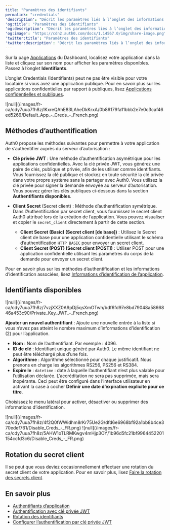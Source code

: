 ```yaml
---
title: "Paramètres des identifiants"
permalink: "credentials"
'description': "Décrit les paramètres liés à l’onglet des informations d’identification disponibles dans l’Auth0 Dashboard."
'og:title': "Paramètres des identifiants"
'og:description': "Décrit les paramètres liés à l’onglet des informations d’identification disponibles dans l’Auth0 Dashboard."
'og:image': "https://cdn2.auth0.com/docs/1.14567.0/img/share-image.png"
'twitter:title': "Paramètres des identifiants"
'twitter:description': "Décrit les paramètres liés à l’onglet des informations d’identification disponibles dans l’Auth0 Dashboard."
---
```


Sur la page [Applications](http://manage.auth0.com/#/applications) du Dashboard, localisez votre application dans la liste et cliquez sur son nom pour afficher les paramètres disponibles. Passez à l’onglet **Identifiants**.

<Callout icon="file-lines" color="#0EA5E9" iconType="regular">

L’onglet Credentials (Identifiants) peut ne pas être visible pour votre locataire si vous avez une application publique. Pour en savoir plus sur les applications confidentielles par rapport à publiques, lisez [Applications confidentielles et publiques](/docs/fr-ca/get-started/applications/confidential-and-public-applications).

</Callout>

<Frame>![null](/images/fr-ca/cdy7uua7fh8z/lKxreQAhE83LAheDkKrxA/0b86179fa11bbb2e7e0c3caf46ed5269/Default_App_-_Creds_-_French.png)</Frame>

## Méthodes d’authentification

Auth0 propose les méthodes suivantes pour permettre à votre application de s’authentifier auprès du serveur d’autorisation :

* **Clé privée <Tooltip href="/docs/fr-ca/glossary?term=json-web-token" tip="Jeton Web JSON (JWT)
Format standard de jeton d’ID (et souvent de jeton d’accès) utilisé pour représenter en toute sécurité des demandes entre deux parties." cta="Voir le glossaire">JWT</Tooltip>** : Une méthode d’authentification asymétrique pour les applications confidentielles. Avec la clé privée JWT, vous générez une paire de clés, publique et privée, afin de les utiliser comme identifiants. Vous fournissez la clé publique et stockez en toute sécurité la clé privée dans votre propre système sans la partager avec Auth0. Vous utilisez la clé privée pour signer la demande envoyée au serveur d’autorisation. Vous pouvez gérer les clés publiques ci-dessous dans la section **Authentifiants disponibles**.
* **<Tooltip href="/docs/fr-ca/glossary?term=client-secret" tip="Secret client
Secret utilisé par un client (application) pour s’authentifier auprès du serveur d’autorisation; il ne doit être connu que du client et du serveur d’autorisation et doit être suffisamment aléatoire pour ne pas être deviné." cta="Voir le glossaire">Client Secret</Tooltip>** (Secret client) : Méthode d’authentification symétrique. Dans l’Authentification par secret client, vous fournissez le secret client Auth0 attribué lors de la création de l’application. Vous pouvez visualiser et copier le `secret_client` directement à partir de cette section.

  + **Client Secret (Basic) (Secret client [de base])** : Utilisez le Secret client de base pour une application confidentielle utilisant le schéma d’authentification `HTTP BASIC` pour envoyer un secret client.
  + **Client Secret (POST) (Secret client [POST])** : Utiliser POST pour une application confidentielle utilisant les paramètres du corps de la demande pour envoyer un secret client.

Pour en savoir plus sur les méthodes d’authentification et les informations d’identification associées, lisez  [Informations d’identification de l’application](/docs/fr-ca/secure/application-credentials).

## Identifiants disponibles

<Frame>![null](/images/fr-ca/cdy7uua7fh8z/7vzjXXZ0A9pDj5qsXmOTwh/bdf6fd97e8bd79048a5866846a453c90/Private_Key_JWT_-_French.png)</Frame>

**Ajouter un nouvel authentifiant** : Ajoute une nouvelle entrée à la liste si vous n’avez pas atteint le nombre maximum d’informations d’identification (2) pour l’application.

* **Nom** : Nom de l’authentifiant. Par exemple : 4096.
* **ID de clé** : Identifiant unique généré par Auth0. Le même identifiant ne peut être téléchargé plus d’une fois.
* **Algorithme** : Algorithme sélectionné pour chaque justificatif. Nous prenons en charge les algorithmes RS256, PS256 et RS384.
* **Expire le** : `datetime` : date à laquelle l’authentifiant n’est plus valable pour l’utilisation déclarée. L’accréditation ne sera pas supprimée, mais sera inopérante. Ceci peut être configuré dans l’interface utilisateur en activant la case à cocher **Définir une date d’expiration explicite pour ce titre**.

Choisissez le menu latéral pour activer, désactiver ou supprimer des informations d’identification.

<Frame>![null](/images/fr-ca/cdy7uua7fh8z/4f2Q0fWWidhm8rKr75Ue2G/dfd6e6968bf92a1bb8b4ce370edef761/Disable_Creds_-_FR.png)</Frame>

<Frame>![null](/images/fr-ca/cdy7uua7fh8z/5AHW1oTLRMKwgv4mHjp3OY/1b96d5fc21bf9964452201154ccfd3c6/Disable_Creds_-_FR.png)</Frame>

## Rotation du secret client

Il se peut que vous deviez occasionnellement effectuer une rotation du secret client de votre application. Pour en savoir plus, lisez [Faire la rotation des secrets client](/docs/fr-ca/get-started/applications/rotate-client-secret).

## En savoir plus

* [Authentifiants d’application](/docs/fr-ca/secure/application-credentials)
* [Authentification avec clé privée JWT](/docs/fr-ca/get-started/authentication-and-authorization-flow/authenticate-with-private-key-jwt)
* [Rotation des identifiants](/docs/fr-ca/get-started/applications/rotate-credentials)
* [Configurer l’authentification par clé privée JWT](/docs/fr-ca/get-started/applications/configure-private-key-jwt)